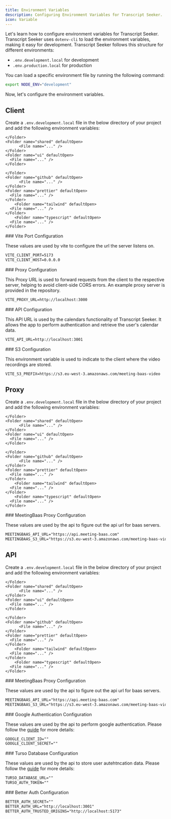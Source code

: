 ```yaml
---
title: Environment Variables
description: Configuring Environment Variables for Transcript Seeker.
icon: Variable
---
```



Let's learn how to configure environment variables for Transcript Seeker. 
Transcript Seeker uses `dotenv-cli` to load the environment variables, making it easy for development. 
Transcript Seeker follows this structure for different environments:

- `.env.development.local` for development
- `.env.production.local` for production

You can load a specific environment file by running the following command:

```bash title="Terminal"
export NODE_ENV="development"
```

Now, let's configure the environment variables.

## Client

Create a `.env.development.local` file in the below directory of your project and add the following environment variables:

<Files>
  <Folder name="apps">
    <Folder name="api" defaultOpen>
        <File name="..." />
      <File name=".env.development.local" />
    </Folder>
    <Folder name="proxy" defaultOpen>
        <File name="..." />
      <File name=".env.development.local" />
    </Folder>
    <Folder name="web">
      <File name="..." />
    </Folder>
  </Folder>
  <Folder name="packages">
    <Folder name="db" defaultOpen>
          <File name="..." />

    </Folder>
    <Folder name="shared" defaultOpen>
          <File name="..." />
    </Folder>
    <Folder name="ui" defaultOpen>
      <File name="..." />
    </Folder>
  </Folder>
  <Folder name="tooling">
    <Folder name="eslint" defaultOpen>
          <File name="..." />

    </Folder>
    <Folder name="github" defaultOpen>
          <File name="..." />
    </Folder>
    <Folder name="prettier" defaultOpen>
      <File name="..." />
    </Folder>
        <Folder name="tailwind" defaultOpen>
      <File name="..." />
    </Folder>
        <Folder name="typescript" defaultOpen>
      <File name="..." />
    </Folder>
  </Folder>
  <File name=".env.development.local" className="bg-fd-accent" />
  <File name="package.json" />
</Files>

<Steps>
<Step>
### Vite Port Configuration

These values are used by vite to configure the url the server listens on.

```txt title=".env.development.local"
VITE_CLIENT_PORT=5173
VITE_CLIENT_HOST=0.0.0.0
```

</Step>

<Step>
### Proxy Configuration

This Proxy URL is used to forward requests from the client to the respective server, helping to avoid client-side CORS errors. An example proxy server is provided in the repository.

```txt title=".env.development.local"
VITE_PROXY_URL=http://localhost:3000
```

</Step>

<Step>
### API Configuration

This API URL is used by the calendars functionality of Transcript Seeker. It allows the app to perform authentication and retrieve the user's calendar data.

```txt title=".env.development.local"
VITE_API_URL=http://localhost:3001
```

</Step>

<Step>
### S3 Configuration

This environment variable is used to indicate to the client where the video recordings are stored.

```txt title=".env.development.local"
VITE_S3_PREFIX=https://s3.eu-west-3.amazonaws.com/meeting-baas-video
```

</Step>
</Steps>

## Proxy

Create a `.env.development.local` file in the below directory of your project and add the following environment variables:

<Files>
  <Folder name="apps" defaultOpen>
    <Folder name="api" >
        <File name="..." />
      <File name=".env.development.local" />
    </Folder>
    <Folder name="proxy" defaultOpen>
        <File name="..." />
      <File name=".env.development.local"   className="bg-fd-accent"  />
    </Folder>
    <Folder name="web">
      <File name="..." />
    </Folder>
  </Folder>
  <Folder name="packages">
    <Folder name="db" defaultOpen>
          <File name="..." />

    </Folder>
    <Folder name="shared" defaultOpen>
          <File name="..." />
    </Folder>
    <Folder name="ui" defaultOpen>
      <File name="..." />
    </Folder>
  </Folder>
  <Folder name="tooling">
    <Folder name="eslint" defaultOpen>
          <File name="..." />

    </Folder>
    <Folder name="github" defaultOpen>
          <File name="..." />
    </Folder>
    <Folder name="prettier" defaultOpen>
      <File name="..." />
    </Folder>
        <Folder name="tailwind" defaultOpen>
      <File name="..." />
    </Folder>
        <Folder name="typescript" defaultOpen>
      <File name="..." />
    </Folder>
  </Folder>
  <File name=".env.development.local" />
  <File name="package.json" />
</Files>


<Steps>
<Step>
### MeetingBaas Proxy Configuration

These values are used by the api to figure out the api url for baas servers.

```txt title=".env.development.local"
MEETINGBAAS_API_URL="https://api.meeting-baas.com"
MEETINGBAAS_S3_URL="https://s3.eu-west-3.amazonaws.com/meeting-baas-video"
```
</Step>
</Steps>

## API

Create a `.env.development.local` file in the below directory of your project and add the following environment variables:

<Files>
  <Folder name="apps" defaultOpen>
    <Folder name="api" defaultOpen>
        <File name="..." />
      <File name=".env.development.local"  className="bg-fd-accent" />
    </Folder>
    <Folder name="proxy">
        <File name="..." />
      <File name=".env.development.local" />
    </Folder>
    <Folder name="web">
      <File name="..." />
    </Folder>
  </Folder>
  <Folder name="packages">
    <Folder name="db" defaultOpen>
          <File name="..." />

    </Folder>
    <Folder name="shared" defaultOpen>
          <File name="..." />
    </Folder>
    <Folder name="ui" defaultOpen>
      <File name="..." />
    </Folder>
  </Folder>
  <Folder name="tooling">
    <Folder name="eslint" defaultOpen>
          <File name="..." />

    </Folder>
    <Folder name="github" defaultOpen>
          <File name="..." />
    </Folder>
    <Folder name="prettier" defaultOpen>
      <File name="..." />
    </Folder>
        <Folder name="tailwind" defaultOpen>
      <File name="..." />
    </Folder>
        <Folder name="typescript" defaultOpen>
      <File name="..." />
    </Folder>
  </Folder>
  <File name=".env.development.local" />
  <File name="package.json" />
</Files>

<Steps>
<Step>
### MeetingBaas Proxy Configuration

These values are used by the api to figure out the api url for baas servers.

```txt title=".env.development.local"
MEETINGBAAS_API_URL="https://api.meeting-baas.com"
MEETINGBAAS_S3_URL="https://s3.eu-west-3.amazonaws.com/meeting-baas-video"
```
</Step>

<Step>
### Google Authentication Configuration

These values are used by the api to perform google authentication. Please follow the [guide](/docs/concepts/api/authentication) for more details:

```txt title=".env.development.local"
GOOGLE_CLIENT_ID=""
GOOGLE_CLIENT_SECRET=""
```
</Step>

<Step>
### Turso Database Configuration

These values are used by the api to store user autehtncation data. Please follow the [guide](/docs/concepts/api/database) for more details:

```txt title=".env.development.local"
TURSO_DATABASE_URL=""
TURSO_AUTH_TOKEN=""
```
</Step>

<Step>
### Better Auth Configuration

```txt title=".env.development.local"
BETTER_AUTH_SECRET=""
BETTER_AUTH_URL="http://localhost:3001"
BETTER_AUTH_TRUSTED_ORIGINS="http://localhost:5173"
```
</Step>

</Steps>